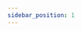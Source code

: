 ---
sidebar_position: 1
---



<SkillList>
  <div title="仪器科学知识体系" items={[
    { name: "机械故障诊断", progress: 70, description: "实际操作过PLC，会基础编程" },
    { name: "传感器与检测技术", progress: 5, description: "实际仿真过PLC" },
    { name: "工程光学", progress: 0, description: "实际仿真过PLC" },
    { name: "微机电系统设计与制造", progress: 5, description: "实际仿真过PLC" },
    { name: "生物医学光学", progress: 5, description: "实际仿真过PLC" },
    { name: "遥感技术", progress: 5, description: "实际仿真过PLC" }
  ]} />
</SkillList>